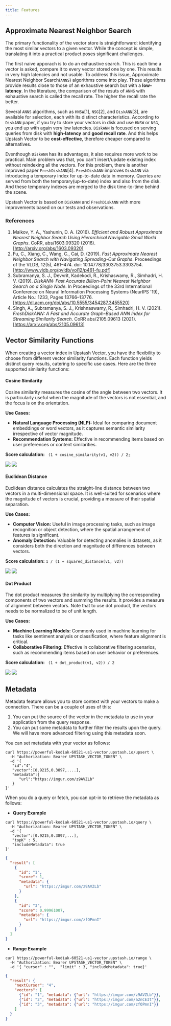 ```yaml
---
title: Features
---
```


## Approximate Nearest Neighbor Search


The primary functionality of the vector store is straightforward: identifying the most similar vectors to a given vector. 
While the concept is simple, translating it into a practical product poses significant challenges.

The first naive apporach is to do an exhaustive search. This is each time a vector is asked, 
compare it to every vector stored one by one. This results in very high latencies and not usable. 
To address this issue, Approximate Nearest Neighbor Search(`ANNS`) algorithms come into play. 
These algorithms provide results close to those of an exhaustive search but with a **low-latency**.
In the literature, the comparison of the resuts of `ANNS` with exhaustive search is called the recall rate.
 The higher the recall rate the better.

Several `ANNS` algorithms, such as `HNSW`[1], `NSG`[2], and `DiskANN`[3], are available for selection, 
each with its distinct characteristics. According to `DiskANN` paper, if you try to store your vectors 
in disk and use  `HNSW` or `NSG`, you end up with again very low latencies. `DiskANN` is focused 
on serving queries from disk with **high-latency** and **good recall rate**. 
And this helps Upstash Vector to be **cost-effective**, therefore cheaper compared to alternatives.

Eventhough `DiskANN` has its advantages, it also requires more work to be practical. 
Main problem was that, you can't  insert/update existing index without reindexing all the vectors. 
For this problem, there is another improved  paper `FreshDiskANN`[4]. `FreshDiskANN` improves `DiskANN` via introducing
a temporary index for up-to-date data in memory. Queries are served from both the temporary(up-to-date) index 
and also from the disk. And these temporary indexes are merged to the disk time-to-time behind the scene. 

Upstash Vector is based on `DiskANN` and  `FreshDiskANN` with more improvements based on our 
tests and observations.

### References
1. Malkov, Y. A., Yashunin, D. A. (2016). *Efficient and Robust Approximate Nearest Neighbor Search Using Hierarchical Navigable Small World Graphs*. CoRR, abs/1603.09320 (2016). [http://arxiv.org/abs/1603.09320]
2. Fu, C., Xiang, C., Wang, C., Cai, D. (2019). *Fast Approximate Nearest Neighbor Search with Navigating Spreading-Out Graphs*. Proceedings of the VLDB, 12(5), 461–474. doi: 10.14778/3303753.3303754. [http://www.vldb.org/pvldb/vol12/p461-fu.pdf]
3. Subramanya, S. J., Devvrit, Kadekodi, R., Krishaswamy, R., Simhadri, H. V. (2019). *DiskANN: Fast Accurate Billion-Point Nearest Neighbor Search on a Single Node*. In Proceedings of the 33rd International Conference on Neural Information Processing Systems (NeurIPS '19), Article No.: 1233, Pages 13766–13776. [https://dl.acm.org/doi/abs/10.5555/3454287.3455520]
4. Singh, A., Subramanya, S. J., Krishnaswamy, R., Simhadri, H. V. (2021). *FreshDiskANN: A Fast and Accurate Graph-Based ANN Index for Streaming Similarity Search*. CoRR abs/2105.09613 (2021). [https://arxiv.org/abs/2105.09613]

## Vector Similarity Functions

When creating a vector index in Upstash Vector, you have the flexibility to choose from different vector similarity functions. 
Each function yields distinct query results, catering to specific use cases. Here are the three supported similarity functions:

#### Cosine Similarity

Cosine similarity measures the cosine of the angle between two vectors. It is particularly useful when the magnitude of the vectors is not essential, and the focus is on the orientation. 

**Use Cases:**
- **Natural Language Processing (NLP):** Ideal for comparing document embeddings or word vectors, as it captures semantic similarity irrespective of vector magnitude.
- **Recommendation Systems:** Effective in recommending items based on user preferences or content similarities.

**Score calculation:**
``` (1 + cosine_similarity(v1, v2)) / 2;```

<Frame>
  <img className="block h-32 dark:hidden" src="/img/vector/cosine_similarity.svg" />
  <img className="hidden h-32 dark:block" src="/img/vector/cosine_similarity_dark.svg" />
</Frame>

#### Euclidean Distance

Euclidean distance calculates the straight-line distance between two vectors in a multi-dimensional space. It is well-suited for scenarios where the magnitude of vectors is crucial, providing a measure of their spatial separation.

**Use Cases:**
- **Computer Vision:** Useful in image processing tasks, such as image recognition or object detection, where the spatial arrangement of features is significant.
- **Anomaly Detection:** Valuable for detecting anomalies in datasets, as it considers both the direction and magnitude of differences between vectors.

**Score calculation:**
```1 / (1 + squared_distance(v1, v2))```
 
<Frame> 
  <img className="block h-32 dark:hidden" src="/img/vector/squared_distance.svg" />
  <img className="hidden h-32 dark:block" src="/img/vector/squared_distance_dark.svg" />
</Frame>

#### Dot Product

The dot product measures the similarity by multiplying the corresponding components of two vectors and summing the results. It provides a measure of alignment between vectors.
Note that to use dot product, the vectors needs to be normalized to be of unit length. 

**Use Cases:**
- **Machine Learning Models:** Commonly used in machine learning for tasks like sentiment analysis or classification, where feature alignment is critical.
- **Collaborative Filtering:** Effective in collaborative filtering scenarios, such as recommending items based on user behavior or preferences.

**Score calculation:**
``` (1 + dot_product(v1, v2)) / 2```

<Frame>
  <img className="block h-32 dark:hidden" src="/img/vector/dot_product.svg" />
  <img className="hidden h-32 dark:block" src="/img/vector/dot_product_dark.svg" />
</Frame>

## Metadata

Metadata feature allows you to store context with your vectors to make a connection. 
There can be a couple of uses of this: 
1. You can put the source of the vector in the metadata to use in your application from the query response.
2. You can put some metadata to further filter the results upon the query. We will have more advanced filtering using this 
metadata soon. 

You can set metadata with your vector as follows:

```shell
curl https://powerful-kodiak-60521-us1-vector.upstash.io/upsert \
  -H "Authorization: Bearer UPSTASH_VECTOR_TOKEN" \
  -d '{
   "id":"4",
   "vector":[0.9215,0.3897,....],
   "metadata":{
      "url":"https://imgur.com/z9AVZLb"
   }
}' 
```

When you do a query or fetch, you can opt-in to retrieve the metadata as follows:

- **Query Example**

```shell
curl https://powerful-kodiak-60521-us1-vector.upstash.io/query \
  -H "Authorization: Bearer UPSTASH_VECTOR_TOKEN" \
  -d '{
   "vector":[0.9215,0.3897,...],
   "topK" : 5,
   "includeMetadata": true
}' 
```

```json
{
  "result": [
    {
      "id": "1", 
      "score": 1,
      "metadata": {
        "url": "https://imgur.com/z9AVZLb"
      }
    },
    {
      "id": "3", 
      "score": 0.99961007,
      "metadata": {
        "url": "https://imgur.com/zfOPmnI"
      }
    }
  ]
}
```

- **Range Example**

```shell
curl https://powerful-kodiak-60521-us1-vector.upstash.io/range \
  -H "Authorization: Bearer UPSTASH_VECTOR_TOKEN" \
  -d '{ "cursor" : "",  "limit" : 3, "includeMetadata": true}' 
```

```json
{
  "result": {
    "nextCursor": "4",
    "vectors": [
      {"id": "1", "metadata": {"url": "https://imgur.com/z9AVZLb"}},
      {"id": "2", "metadata": {"url": "https://imgur.com/a2nCEIt"}},
      {"id": "3", "metadata": {"url": "https://imgur.com/zfOPmnI"}}
    ]
  }
}
```